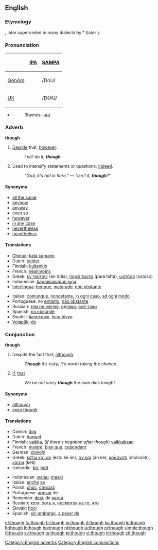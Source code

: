 ==English==

{{rank|also|away|against|148|though|get|eyes|hand}}

===Etymology===
{{etyl|ang}} {{term|þeah|þēah}}, later superceded in many dialects by {{etyl|non}} *{{term||þóh}} (later {{term|þó}}).

===Pronunciation===
{| border=1 cellpadding=5
! !! [[w:IPA|IPA]] !! [[w:SAMPA|SAMPA]]
|-
! [[GenAm]]
| {{IPAchar|/ðoʊ/}} || /DoU/
|-
! [[UK]]
| {{IPAchar|/ðəʊ/}} || /D@U/
|}
* {{audio|en-us-though.ogg|Audio (US)}}
*: Rhymes: [[Rhymes:English:-əʊ|-əʊ]]

===Adverb===
'''though'''

# [[despite|Despite]] that; [[however]].
#: ''I will do it, '''though'''.''
# Used to intensify statements or questions; [[indeed]].
#: ''"God, it's hot in here." — "Isn't it, '''though'''?"''

====Synonyms====
* [[all the same]]
* [[anyhow]]
* [[anyway]]
* [[even so]]
* [[however]]
* [[in any case]]
* [[nevertheless]]
* [[nonetheless]]

====Translations====
{{trans-top|however}}
* [[Dholuo]]: [[kata kamano]]
* Dutch: [[echter]]
* Finnish: [[kuitenkin]]
* French: [[néanmoins]]
* Greek: [[εν τούτοις]] (én tútis), [[παρά ταύτα]] (pará táfta), [[ωστόσο]] (ostóso)
* Indonesian: [[bagaimanapun juga]]
* [[Interlingua]]: [[benque]], [[malgrado]], [[non obstante]]
{{trans-mid}}
* Italian: [[comunque]], [[nonostante]], [[in ogni caso]], [[ad ogni modo]]
* Portuguese: no [[entanto]], [[não obstante]]
* Russian: [[тем не менее]], [[однако]], [[всё-таки]]
* Spanish: [[no obstante]]
* Swahili: [[ijapokuwa]], [[hata hivyo]]
* [[Volapük]]: [[do#Volapük|do]]
{{trans-bottom}}

===Conjunction===
'''though'''

# Despite the fact that; [[although]].
#: '''''Though''' it’s risky, it’s worth taking the chance.''
# [[if|If]], [[that]] {{italbrac|now obsolete except in [[as though]]}}
#: ''We be not sorry '''though''' the man dies tonight.''

====Synonyms====
* [[although]]
* [[even though]]

====Translations====
{{trans-top|although}}
* Danish: [[dog]]
* Dutch: [[hoewel]]
* Finnish: [[vaikka]], (''if there's negation after though'') [[vaikkakaan]]
* French: [[malgré]], [[bien que]], [[cependant]]
* German: [[obwohl]]
* Greek: [[έστω και αν]] (ésto ké án), [[αν και]] (án ké), [[μολονότι]] (mólonóti), [[καίτοι]] (kéti)
* Icelandic: [[þó]], [[þótt]]
{{trans-mid}}
* Indonesian: [[walau]], [[meski]]
* Italian: [[anche]] [[se]]
* Polish: [[choć]], [[chociaż]]
* Portuguese: [[apesar]] de
* Romanian: [[desi]], de [[parca]]
* Russian: [[хотя]], [[хоть и]], [[несмотря на то, что]]
* Slovak: [[hoci]]
* Spanish: [[sin embargo]], [[a pesar de]]
{{trans-bottom}}

[[Category:English adverbs]]
[[Category:English conjunctions]]

[[et:though]]
[[fa:though]]
[[fr:though]]
[[io:though]]
[[it:though]]
[[ku:though]]
[[lo:though]]
[[lt:though]]
[[li:though]]
[[hu:though]]
[[nl:though]]
[[ja:though]]
[[pl:though]]
[[simple:though]]
[[fi:though]]
[[sv:though]]
[[ta:though]]
[[te:though]]
[[vi:though]]
[[tr:though]]
[[zh:though]]